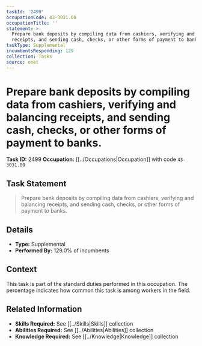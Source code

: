 ```yaml
---
taskId: '2499'
occupationCode: 43-3031.00
occupationTitle: ''
statement: >-
  Prepare bank deposits by compiling data from cashiers, verifying and balancing
  receipts, and sending cash, checks, or other forms of payment to banks.
taskType: Supplemental
incumbentsResponding: 129
collection: Tasks
source: onet
---
```

# Prepare bank deposits by compiling data from cashiers, verifying and balancing receipts, and sending cash, checks, or other forms of payment to banks.

**Task ID:** 2499
**Occupation:** [[../Occupations|Occupation]] with code `43-3031.00`

## Task Statement

> Prepare bank deposits by compiling data from cashiers, verifying and balancing receipts, and sending cash, checks, or other forms of payment to banks.

## Details

- **Type:** Supplemental
- **Performed By:** 129.0% of incumbents

## Context

This task is part of the standard duties performed in this occupation. The percentage indicates how common this task is among workers in the field.

## Related Information

- **Skills Required:** See [[../Skills|Skills]] collection
- **Abilities Required:** See [[../Abilities|Abilities]] collection
- **Knowledge Required:** See [[../Knowledge|Knowledge]] collection
